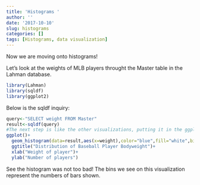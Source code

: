 ```yaml
---
title: 'Histograms '
author: ''
date: '2017-10-10'
slug: histograms
categories: []
tags: [Histograms, data visualization]
---
```


Now we are moving onto histograms! 

Let's look at the weights of MLB players throught the Master table in the Lahman database.

```r
library(Lahman)
library(sqldf)
library(ggplot2)
```

Below is the sqldf inquiry:

```r
query<-"SELECT weight FROM Master"
result<-sqldf(query)
#The next step is like the other visualizations, putting it in the ggplot script. 
ggplot()+
  geom_histogram(data=result,aes(x=weight),color="blue",fill="white",bins=60)+
  ggtitle("Distribution of Baseball Player Bodyweight")+
  xlab("Weight of player")+
  ylab("Number of players")
```


See the histogram was not too bad! The bins we see on this visualization represent the numbers of bars shown.  

